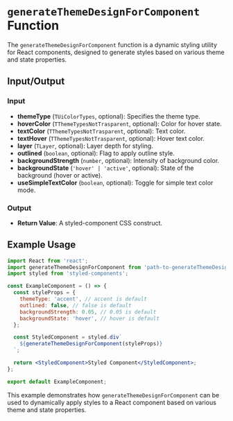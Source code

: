 
<Meta title="design/designFunctions/generateThemeDesignForComponent" />

# `generateThemeDesignForComponent` Function

The `generateThemeDesignForComponent` function is a dynamic styling utility for React components, designed to generate styles based on various theme and state properties.

## Input/Output

### Input

- **themeType** (`TUiColorTypes`, optional): Specifies the theme type.
- **hoverColor** (`TThemeTypesNotTrasparent`, optional): Color for hover state.
- **textColor** (`TThemeTypesNotTrasparent`, optional): Text color.
- **textHover** (`TThemeTypesNotTrasparent`, optional): Hover text color.
- **layer** (`TLayer`, optional): Layer depth for styling.
- **outlined** (`boolean`, optional): Flag to apply outline style.
- **backgroundStrength** (`number`, optional): Intensity of background color.
- **backgroundState** (`'hover' | 'active'`, optional): State of the background (hover or active).
- **useSimpleTextColor** (`boolean`, optional): Toggle for simple text color mode.

### Output

- **Return Value**: A styled-component CSS construct.

## Example Usage

```jsx
import React from 'react';
import generateThemeDesignForComponent from 'path-to-generateThemeDesignForComponent';
import styled from 'styled-components';

const ExampleComponent = () => {
  const styleProps = {
    themeType: 'accent', // accent is default
    outlined: false, // false is default
    backgroundStrength: 0.05, // 0.05 is default
    backgroundState: 'hover', // hover is default
  };

  const StyledComponent = styled.div`
    ${generateThemeDesignForComponent(styleProps)}
  `;

  return <StyledComponent>Styled Component</StyledComponent>;
};

export default ExampleComponent;
```

This example demonstrates how `generateThemeDesignForComponent` can be used to dynamically apply styles to a React component based on various theme and state properties.

